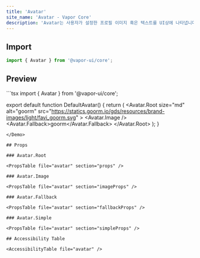 ```yaml
---
title: 'Avatar'
site_name: 'Avatar - Vapor Core'
description: 'Avatar는 사용자가 설정한 프로필 이미지 혹은 텍스트를 UI상에 나타냅니다.'
---
```


## Import

```js
import { Avatar } from '@vapor-ui/core';
```

## Preview

<Demo name="default-avatar">
```tsx
import { Avatar } from '@vapor-ui/core';

export default function DefaultAvatar() {
    return (
        <Avatar.Root
            size="md"
            alt="goorm"
            src="https://statics.goorm.io/gds/resources/brand-images/light/favi_goorm.svg"
        >
            <Avatar.Image />
            <Avatar.Fallback>goorm</Avatar.Fallback>
        </Avatar.Root>
    );
}
```
</Demo>

## Props

### Avatar.Root

<PropsTable file="avatar" section="props" />

### Avatar.Image

<PropsTable file="avatar" section="imageProps" />

### Avatar.Fallback

<PropsTable file="avatar" section="fallbackProps" />

### Avatar.Simple

<PropsTable file="avatar" section="simpleProps" />

## Accessibility Table

<AccessibilityTable file="avatar" />
